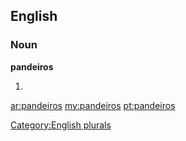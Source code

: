 ==English==

===Noun===
'''pandeiros'''

# {{plural of|[[pandeiro]]}}

[[Category:English plurals]]

[[ar:pandeiros]]
[[my:pandeiros]]
[[pt:pandeiros]]